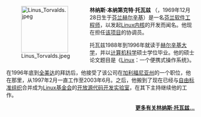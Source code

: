 <div style="float:left;margin-right:0.9em">
[[Image:Linus_Torvalds.jpeg|125px]]
</div>
'''林纳斯·本纳第克特·托瓦兹''' {{Audio|Sv-Linus_Torvalds2.ogg|发音}}（{{lang-en|Linus Benedict Torvalds}}，1969年12月28日生于[[芬兰|芬兰]][[赫尔辛基|赫尔辛基]]）是一名[[芬兰|芬兰]][[软件工程|软件工程师]]，以发起[[Linux内核|Linux内核]]的开发而闻名。他现在担任[[Linux内核|该项目]]的协调员。

托瓦兹1988年到1996年就读于[[赫尔辛基大学|赫尔辛基大学]]，并以[[计算机科学|计算机科学]]硕士学位毕业。他的硕士论文题目是《[[Linux|Linux]]：一个便携式操作系统》。

在1996年底到[[全美达|全美达]]的拜訪后，他接受了该公司在[[加利福尼亚州|加利福尼亚州]]的一个职位，他在那里，从1997年2月一直工作至2003年6月。之后，他搬到了现在已经与[[自由标准组织|自由标准组织]]合并成为[[Linux基金会|Linux基金会]]的[[開源碼發展實驗室|开放源代码开发实验室]]，在其下主持继续他的工作。

<div class="noprint" align="right">'''[[林纳斯·托瓦兹|更多有关林纳斯·托瓦兹...]]'''</div>